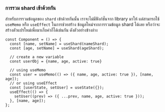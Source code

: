 ### การรวม shard เข้าด้วยกัน

สำหรับการรวมข้อมูลของ `shard` เข้าด้วยกันนั้น เราจะไม่มีฟังก์ชั่นจาก library มาให้ แต่สามารถใช้ `useMemo` หรือ `useEffect` ในการช่วยสร้าง
ข้อมูลใหม่จากการรวมข้อมูล shard ได้เลย หรือว่าจะสร้างตัวแปรใหม่เพื่อมาเก็บค่าก็ได้เช่นกัน ดังตัวอย่างข้างล่าง 

```tsx
const Component = () => {
  const [name, setName] = useShard(nameShard);
  const [age, setName] = useShard(ageShard);

  // create a new variable
  const userObj = {name, age, active: true}

  // using useMemo
  const user = useMemo(() => ({ name, age, active: true }), [name, age]);
  // or using useEffect
  const [userState, setUser] = useState({});
  useEffect(() => {
    setUser((prev) => ({ ...prev, name, age, active: true }));
  }, [name, age]);
};
```
